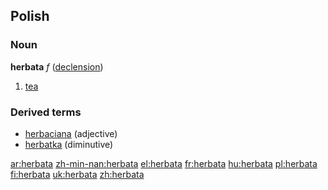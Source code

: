 ==Polish==
===Noun===
'''herbata''' ''f'' ([[Wiktionary Appendix:Polish hard feminine noun declension|declension]])
# [[tea]]

===Derived terms===
* [[herbaciana]] (adjective)
* [[herbatka]] (diminutive)

[[ar:herbata]]
[[zh-min-nan:herbata]]
[[el:herbata]]
[[fr:herbata]]
[[hu:herbata]]
[[pl:herbata]]
[[fi:herbata]]
[[uk:herbata]]
[[zh:herbata]]